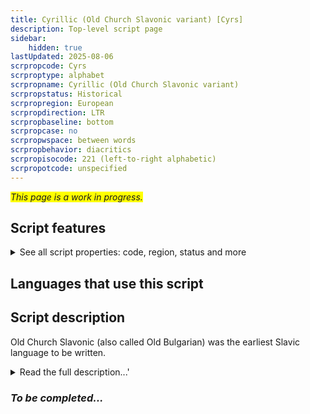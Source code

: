 ```yaml
---
title: Cyrillic (Old Church Slavonic variant) [Cyrs]
description: Top-level script page
sidebar:
    hidden: true
lastUpdated: 2025-08-06
scrpropcode: Cyrs
scrproptype: alphabet
scrpropname: Cyrillic (Old Church Slavonic variant)
scrpropstatus: Historical
scrpropregion: European
scrpropdirection: LTR
scrpropbaseline: bottom
scrpropcase: no
scrpropwspace: between words
scrpropbehavior: diacritics
scrpropisocode: 221 (left-to-right alphabetic)
scrpropotcode: unspecified
---
```


<span style='background-color:yellow'>_This page is a work in progress._</span>


## Script features

<details>
<summary> See all script properties: code, region, status and more</summary>
<ScriptInfo />
</details>

## Languages that use this script

<WsList script='Cyrs' wsMax='5' />

## Script description

Old Church Slavonic (also called Old Bulgarian) was the earliest Slavic language to be written.

<details><summary>Read the full description...'</summary>_Not yet available._</details>

### _To be completed..._


